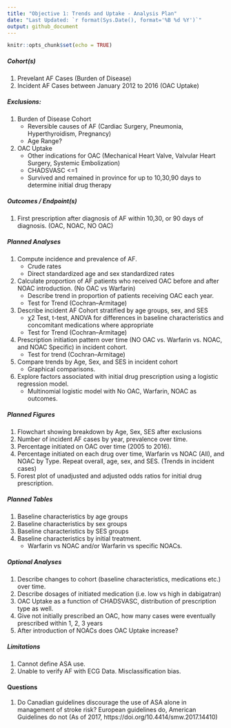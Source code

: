 ```yaml
---
title: "Objective 1: Trends and Uptake - Analysis Plan"
date: "Last Updated: `r format(Sys.Date(), format='%B %d %Y')`"
output: github_document
---
```


```r
knitr::opts_chunk$set(echo = TRUE)
```

##### Cohort(s)
1. Prevelant AF Cases (Burden of Disease)
2. Incident AF Cases between January 2012 to 2016 (OAC Uptake)

##### Exclusions:
1. Burden of Disease Cohort
    * Reversible causes of AF (Cardiac Surgery, Pneumonia, Hyperthyroidism, Pregnancy)
    * Age Range?
2. OAC Uptake 
    * Other indications for OAC (Mechanical Heart Valve, Valvular Heart Surgery, Systemic Embolization)
    * CHADSVASC <=1 
    * Survived and remained in province for up to 10,30,90 days to determine initial drug therapy
    
##### Outcomes / Endpoint(s)
1. First prescription after diagnosis of AF within 10,30, or 90 days of diagnosis. (OAC, NOAC, NO OAC)

##### Planned Analyses
1.  Compute incidence and prevalence of AF.
    * Crude rates
    * Direct standardized age and sex standardized rates
2.  Calculate proportion of AF patients who received OAC before and after NOAC introduction. (No OAC vs Warfarin)
    * Describe trend in proportion of patients receiving OAC each year.
    * Test for Trend (Cochran–Armitage)
4. 	Describe incident AF Cohort stratified by age groups, sex, and SES 
    *	χ2 Test, t-test, ANOVA for differences in baseline characteristics and concomitant medications where appropriate
    *	Test for Trend (Cochran–Armitage)
5.	Prescription initiation pattern over time (NO OAC vs. Warfarin vs. NOAC, and NOAC Specific) in incident cohort.
    *	Test for trend (Cochran–Armitage)
6.	Compare trends by Age, Sex, and SES in incident cohort 
    *	Graphical comparisons.
7.  Explore factors associated with initial drug prescription using a logistic regression model. 
    *	Multinomial logistic model with No OAC, Warfarin, NOAC as outcomes.

##### Planned Figures
1. Flowchart showing breakdown by Age, Sex, SES after exclusions
2. Number of incident AF cases by year, prevalence over time.
3. Percentage initiated on OAC over time (2005 to 2016).
4. Percentage initiated on each drug over time, Warfarin vs NOAC (All), and NOAC by Type. Repeat overall, age, sex, and SES. (Trends in incident cases)
5. Forest plot of unadjusted and adjusted odds ratios for initial drug prescription.

##### Planned Tables
1.	Baseline characteristics by age groups
2.	Baseline characteristics by sex groups 
3.	Baseline characteristics by SES groups 
4.	Baseline characteristics by initial treatment. 
    * Warfarin vs NOAC and/or Warfarin vs specific NOACs.

##### Optional Analyses
1.  Describe changes to cohort (baseline characteristics, medications etc.) over time.
2.  Describe dosages of initiated medication (i.e. low vs high in dabigatran)
3.  OAC Uptake as a function of CHADSVASC, distribution of prescription type as well.
4.  Give not initially prescribed an OAC, how many cases were eventually prescribed within 1, 2, 3 years
5.  After introduction of NOACs does OAC Uptake increase?

##### Limitations
1. Cannot define ASA use.
2. Unable to verify AF with ECG Data. Misclassification bias.

#### Questions
1. Do Canadian guidelines discourage the use of ASA alone in management of stroke risk? European guidelines do, American Guidelines do not (As of 2017, https://doi.org/10.4414/smw.2017.14410)




